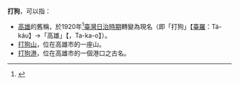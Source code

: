 '''打狗'''，可以指：
* [[高雄|高雄]]的舊稱，於1920年<ref>{{Cite web|url=http://britishconsulate.khcc.gov.tw/PhotoData/PIC1021206_9.pdf|title=第一章 洋人給高雄取名|accessdate=|author=|date=|publisher=|archive-date=2019-02-09|archive-url=https://web.archive.org/web/20190209124001/http://britishconsulate.khcc.gov.tw/PhotoData/PIC1021206_9.pdf|dead-url=no}}</ref>[[臺灣日治時期|臺灣日治時期]]轉變為現名（即「打狗」【[[台羅拼音|臺羅]]：Tá-káu】→「高雄」【{{lang-ja|たかお}}，Ta-ka-o】）。
* [[打狗山|打狗山]]，位在高雄市的一座山。
* [[打狗港|打狗港]]，位在高雄市的一個港口之古名。

{{disambig|Cat=二字消歧义}}